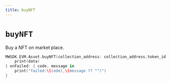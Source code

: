 ```yaml
---
title: buyNFT
---
```


# `buyNFT`

Buy a NFT on market place.
```swift
MWSDK.EVM.Asset.buyNFT(collection_address: collection_address,token_id:token_id, price: Double(price) ,marketplace_address: marketplace_address, confirmation: confirmation) { data in
    print(data)
} onFailed: { code, message in
    print("failed:\(code),\(message ?? "")")
}
```